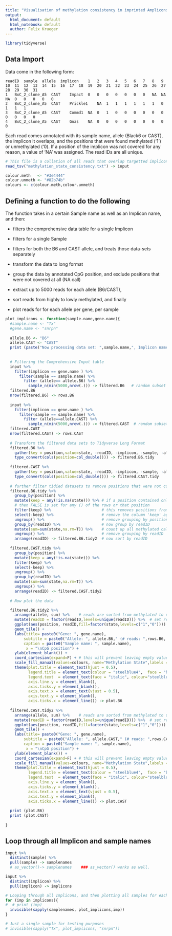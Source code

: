 ```yaml
---
title: "Visualisation of methylation consistency in imprinted Amplicons"
output:
  html_document: default
  html_notebook: default
  author: Felix Krueger
---
```



```r
library(tidyverse)
```


## Data Import

Data come in the following form:

```
readID	sample	allele	implicon	1	2	3	4	5	6	7	8	9	10	11	12	13	14	15	16	17	18	19	20	21	22	23	24	25	26	27	28	29	30	31
1	BxC_2_clone_A5	CAST	Impact	0	0	0	0	0	0	0	NA	NA	NA	0	0	0	0	0
2	BxC_2_clone_A5	CAST	Prickle1	NA	1	1	1	1	1	1	0	1	1	1
3	BxC_2_clone_A5	CAST	Commd1	NA	0	1	0	0	0	0	0	0	0	0	0	0
4	BxC_2_clone_A5	CAST	Gnas	NA	0	0	0	0	0	0	0	0	0
```

Each read comes annotated with its sample name, allele (Black6 or CAST), the implicon it overlaps, and the positions that were found methylated ('1') or unmethylated ('0). If a position of the implicon was not covered for any reason, a value of 'NA' was assigned. The read IDs are all unique.

```r
# This file is a collation of all reads that overlap targetted implicons for all samples
read_tsv("methylation_state_consistency.txt") -> input

colour.meth   <- "#3e4444"
colour.unmeth <- "#82b74b"
colours <- c(colour.meth,colour.unmeth)
```


## Defining a function to do the following
The function takes in a certain Sample name as well as an Implicon name, and then:

- filters the comprehensive data table for a single Implicon
- filters for a single Sample
- filters for both the B6 and CAST allele, and treats those data-sets separately
- transform the data to long format
- group the data by annotated CpG position, and exclude positions that were not covered at all (NA call)

- extract up to 5000 reads for each allele (B6/CAST), 
- sort reads from highly to lowly methylated, and finally
- plot reads for for each allele per gene, per sample


```r

plot_implicons <- function(sample.name,gene.name){
  #sample.name <- "Tx"
  #gene.name <- "snrpn"
 
  allele.B6 <- "B6" 
  allele.CAST <- "CAST"
  print (paste("Now processing data set: ",sample.name,", Implicon name: ", gene.name))
         
         
  # Filtering the Comprehensive Input table
  input %>% 
    filter(implicon == gene.name ) %>% 
      filter(sample == sample.name) %>%
        filter (allele== allele.B6) %>% 
          sample_n(min(5000,nrow(.))) -> filtered.B6   # random subset of 5000 rows
  filtered.B6
  nrow(filtered.B6) -> rows.B6
  
  input %>% 
    filter(implicon == gene.name ) %>% 
      filter(sample == sample.name) %>%
        filter (allele==allele.CAST) %>% 
          sample_n(min(5000,nrow(.))) -> filtered.CAST  # random subset of 5000 rows
  filtered.CAST
  nrow(filtered.CAST) -> rows.CAST
  
  # Transform the filtered data sets to Tidyverse Long Format
  filtered.B6 %>% 
    gather(key = position,value=state, -readID, -implicon, -sample, -allele) %>% 
    type_convert(cols(position=col_double())) -> filtered.B6.tidy
  
  filtered.CAST %>% 
    gather(key = position,value=state, -readID, -implicon, -sample, -allele) %>% 
    type_convert(cols(position=col_double())) -> filtered.CAST.tidy
  
  # further filter tidied datasets to remove positions that were not covered at all and sort reads by readID
  filtered.B6.tidy %>%
    group_by(position) %>% 
    mutate(keep = any(!is.na(state))) %>% # if a position contained only NAs, 
    # then FALSE is set for any () of the rows or that position
    filter(keep) %>%                      # this removes positions from the dataset that were set to FALSE
    select(-keep) %>%                     # remove the column 'keep' again
    ungroup() %>%                         # remove grouping by position
    group_by(readID) %>%                  # now group by readID
    mutate(sum=sum(state,na.rm=T)) %>%    # count up all methylated calls, and save in new column called 'sum'
    ungroup() %>%                         # remove grouping by readID
    arrange(readID) -> filtered.B6.tidy2  # now sort by readID
  
  filtered.CAST.tidy %>%
    group_by(position) %>%
    mutate(keep = any(!is.na(state))) %>%
    filter(keep) %>%
    select(-keep) %>%
    ungroup() %>%
    group_by(readID) %>%
    mutate(sum=sum(state,na.rm=T)) %>%
    ungroup() %>%
    arrange(readID) -> filtered.CAST.tidy2
  
  # Now plot the data

  filtered.B6.tidy2 %>% 
    arrange(allele, sum) %>%    # reads are sorted from methylated to unmethylated
    mutate(readID = factor(readID,levels=unique(readID))) %>%  # set readID as level so they don't get sorted alphabetically
    ggplot(aes(position, readID,fill=factor(state,levels=c("1","0")))) +
    geom_tile() +
    labs(title= paste0("Gene: ", gene.name), 
        subtitle = paste0("Allele: ", allele.B6," (# reads: ",rows.B6, ")"),
        caption = paste0("Sample name: ", sample.name),
         x = "\nCpG position") +
    ylab(element_blank()) +
    coord_cartesian(expand=F) + # this will prevent leaving empty values on either side of the plot
    scale_fill_manual(values=colours, name="Methylation State",labels = c("meth", "unmeth")) +
    theme(plot.title = element_text(hjust = 0.5), 
          legend.title = element_text(colour = "steelblue4",  face = "bold"),
          legend.text  = element_text(face = "italic", colour="steelblue4"),
          axis.line.y = element_blank(),
          axis.ticks.y = element_blank(),
          axis.text.x = element_text(vjust = 0.5),
          axis.text.y = element_blank(),
          axis.ticks.x = element_line()) -> plot.B6
  
  filtered.CAST.tidy2 %>% 
    arrange(allele, sum) %>%    # reads are sorted from methylated to unmethylated
    mutate(readID = factor(readID,levels=unique(readID))) %>%  # set readID as level so they don't get sorted alphabetically
    ggplot(aes(position, readID,fill=factor(state,levels=c("1","0")))) +
    geom_tile() +
    labs(title= paste0("Gene: ", gene.name), 
        subtitle = paste0("Allele: ", allele.CAST," (# reads: ",rows.CAST, ")"),
        caption = paste0("Sample name: ", sample.name),
         x = "\nCpG position") +
    ylab(element_blank()) +
    coord_cartesian(expand=F) + # this will prevent leaving empty values on either side of the plot
    scale_fill_manual(values=colours, name="Methylation State",labels = c("meth", "unmeth")) +
    theme(plot.title = element_text(hjust = 0.5), 
          legend.title = element_text(colour = "steelblue4",  face = "bold"),
          legend.text  = element_text(face = "italic", colour="steelblue4"),
          axis.line.y = element_blank(),
          axis.ticks.y = element_blank(),
          axis.text.x = element_text(vjust = 0.5),
          axis.text.y = element_blank(),
          axis.ticks.x = element_line()) -> plot.CAST
  
  print (plot.B6)
  print (plot.CAST)
    
}
```
## Loop through all Implicon and sample names

```r
input %>%
  distinct(sample) %>% 
  pull(sample) -> samplenames
  # as_vector()-> samplenames    ### as_vector() works as well.

input %>%
  distinct(implicon) %>% 
  pull(implicon) -> implicons

# Looping through all Implicons, and then plotting all samples for each Implicon
for (imp in implicons){
#  # print (imp)
  invisible(sapply(samplenames, plot_implicons,imp))
}

# Just a single sample for testing purposes
# invisible(sapply("Tx", plot_implicons, "snrpn"))

```








